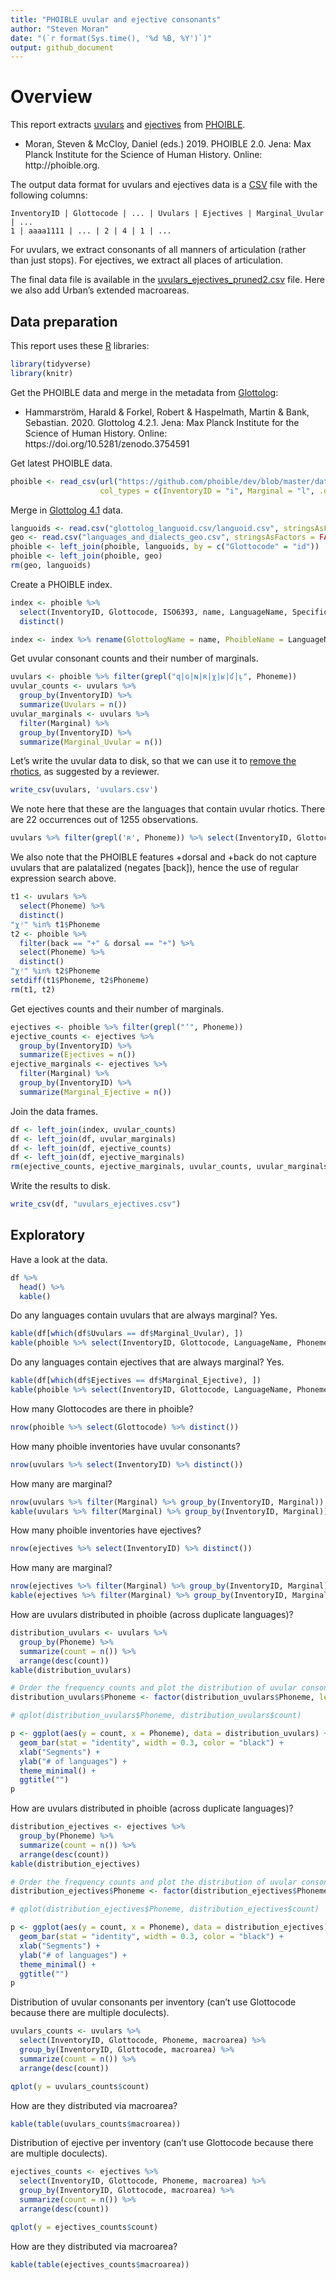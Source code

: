 ```yaml
---
title: "PHOIBLE uvular and ejective consonants"
author: "Steven Moran"
date: "(`r format(Sys.time(), '%d %B, %Y')`)"
output: github_document
---
```


# Overview

This report extracts [uvulars](https://en.wikipedia.org/wiki/Uvular_consonant) and [ejectives](https://en.wikipedia.org/wiki/Ejective_consonant) from [PHOIBLE](https://phoible.org/).

* Moran, Steven & McCloy, Daniel (eds.) 2019. PHOIBLE 2.0. Jena: Max Planck Institute for the Science of Human History. Online: http://phoible.org.

The output data format for uvulars and ejectives data is a [CSV](https://en.wikipedia.org/wiki/Comma-separated_values) file with the following columns:

```
InventoryID | Glottocode | ... | Uvulars | Ejectives | Marginal_Uvular | ...
1 | aaaa1111 | ... | 2 | 4 | 1 | ...
```

For uvulars, we extract consonants of all manners of articulation (rather than just stops). For ejectives, we extract all places of articulation. 

The final data file is available in the [uvulars_ejectives_pruned2.csv](../Data/uvulars_ejectives_pruned2.csv) file. Here we also add Urban's extended macroareas.


## Data preparation

This report uses these [R](https://cran.r-project.org/) libraries:

```r
library(tidyverse)
library(knitr)
```

Get the PHOIBLE data and merge in the metadata from [Glottolog](https://glottolog.org/):

* Hammarström, Harald & Forkel, Robert & Haspelmath, Martin & Bank, Sebastian. 2020. Glottolog 4.2.1. Jena: Max Planck Institute for the Science of Human History. Online: https://doi.org/10.5281/zenodo.3754591

Get latest PHOIBLE data.

```r
phoible <- read_csv(url("https://github.com/phoible/dev/blob/master/data/phoible.csv?raw=true"), 
                    col_types = c(InventoryID = "i", Marginal = "l", .default = "c"))
```

Merge in [Glottolog 4.1](https://glottolog.org/meta/downloads) data.

```r
languoids <- read.csv("glottolog_languoid.csv/languoid.csv", stringsAsFactors = FALSE)
geo <- read.csv("languages_and_dialects_geo.csv", stringsAsFactors = FALSE)
phoible <- left_join(phoible, languoids, by = c("Glottocode" = "id"))
phoible <- left_join(phoible, geo)
rm(geo, languoids)
```

Create a PHOIBLE index.

```r
index <- phoible %>%
  select(InventoryID, Glottocode, ISO6393, name, LanguageName, SpecificDialect, Source, family_id, level, status, latitude, longitude, country_ids, macroarea) %>%
  distinct()

index <- index %>% rename(GlottologName = name, PhoibleName = LanguageName)
```

Get uvular consonant counts and their number of marginals.

```r
uvulars <- phoible %>% filter(grepl("q|ɢ|ɴ|ʀ|χ|ʁ|ʛ|ʟ̠", Phoneme))
uvular_counts <- uvulars %>%
  group_by(InventoryID) %>%
  summarize(Uvulars = n())
uvular_marginals <- uvulars %>%
  filter(Marginal) %>%
  group_by(InventoryID) %>%
  summarize(Marginal_Uvular = n())
```

Let's write the uvular data to disk, so that we can use it to [remove the rhotics](remove_uvular_rhotics.Rmd), as suggested by a reviewer.

```r
write_csv(uvulars, 'uvulars.csv')
```

We note here that these are the languages that contain uvular rhotics. There are 22 occurrences out of 1255 observations.

```r
uvulars %>% filter(grepl('ʀ', Phoneme)) %>% select(InventoryID, Glottocode, LanguageName, SpecificDialect, Phoneme, Allophones, Marginal) %>% kable()
```

We also note that the PHOIBLE features +dorsal and +back do not capture uvulars that are palatalized (negates [back]), hence the use of regular expression search above.

```r
t1 <- uvulars %>%
  select(Phoneme) %>%
  distinct()
"χʲ" %in% t1$Phoneme
t2 <- phoible %>%
  filter(back == "+" & dorsal == "+") %>%
  select(Phoneme) %>%
  distinct()
"χʲ" %in% t2$Phoneme
setdiff(t1$Phoneme, t2$Phoneme)
rm(t1, t2)
```

Get ejectives counts and their number of marginals.

```r
ejectives <- phoible %>% filter(grepl("ʼ", Phoneme))
ejective_counts <- ejectives %>%
  group_by(InventoryID) %>%
  summarize(Ejectives = n())
ejective_marginals <- ejectives %>%
  filter(Marginal) %>%
  group_by(InventoryID) %>%
  summarize(Marginal_Ejective = n())
```

Join the data frames.

```r
df <- left_join(index, uvular_counts)
df <- left_join(df, uvular_marginals)
df <- left_join(df, ejective_counts)
df <- left_join(df, ejective_marginals)
rm(ejective_counts, ejective_marginals, uvular_counts, uvular_marginals)
```

Write the results to disk.

```r
write_csv(df, "uvulars_ejectives.csv")
```

## Exploratory

Have a look at the data.

```r
df %>%
  head() %>%
  kable()
```

Do any languages contain uvulars that are always marginal? Yes.

```r
kable(df[which(df$Uvulars == df$Marginal_Uvular), ])
kable(phoible %>% select(InventoryID, Glottocode, LanguageName, Phoneme) %>% filter(InventoryID == 354) %>% filter(grepl("q|ɢ|ɴ|ʀ|χ|ʁ|ʛ|ʟ̠", Phoneme)))
```

Do any languages contain ejectives that are always marginal? Yes.

```r
kable(df[which(df$Ejectives == df$Marginal_Ejective), ])
kable(phoible %>% select(InventoryID, Glottocode, LanguageName, Phoneme) %>% filter(InventoryID == 1276) %>% filter(grepl("ʼ", Phoneme)))
```

How many Glottocodes are there in phoible?

```r
nrow(phoible %>% select(Glottocode) %>% distinct())
```

How many phoible inventories have uvular consonants?

```r
nrow(uvulars %>% select(InventoryID) %>% distinct())
```

How many are marginal?

```r
nrow(uvulars %>% filter(Marginal) %>% group_by(InventoryID, Marginal)) # 21 rows
kable(uvulars %>% filter(Marginal) %>% group_by(InventoryID, Marginal))
```

How many phoible inventories have ejectives?

```r
nrow(ejectives %>% select(InventoryID) %>% distinct())
```

How many are marginal?

```r
nrow(ejectives %>% filter(Marginal) %>% group_by(InventoryID, Marginal)) # 23 rows
kable(ejectives %>% filter(Marginal) %>% group_by(InventoryID, Marginal))
```

How are uvulars distributed in phoible (across duplicate languages)?

```r
distribution_uvulars <- uvulars %>%
  group_by(Phoneme) %>%
  summarize(count = n()) %>%
  arrange(desc(count))
kable(distribution_uvulars)

# Order the frequency counts and plot the distribution of uvular consonants in the sample
distribution_uvulars$Phoneme <- factor(distribution_uvulars$Phoneme, levels = distribution_uvulars$Phoneme[order(-distribution_uvulars$count)])

# qplot(distribution_uvulars$Phoneme, distribution_uvulars$count)

p <- ggplot(aes(y = count, x = Phoneme), data = distribution_uvulars) +
  geom_bar(stat = "identity", width = 0.3, color = "black") +
  xlab("Segments") +
  ylab("# of languages") +
  theme_minimal() +
  ggtitle("")
p
```

How are uvulars distributed in phoible (across duplicate languages)?

```r
distribution_ejectives <- ejectives %>%
  group_by(Phoneme) %>%
  summarize(count = n()) %>%
  arrange(desc(count))
kable(distribution_ejectives)

# Order the frequency counts and plot the distribution of uvular consonants in the sample
distribution_ejectives$Phoneme <- factor(distribution_ejectives$Phoneme, levels = distribution_ejectives$Phoneme[order(-distribution_ejectives$count)])

# qplot(distribution_ejectives$Phoneme, distribution_ejectives$count)

p <- ggplot(aes(y = count, x = Phoneme), data = distribution_ejectives) +
  geom_bar(stat = "identity", width = 0.3, color = "black") +
  xlab("Segments") +
  ylab("# of languages") +
  theme_minimal() +
  ggtitle("")
p
```

Distribution of uvular consonants per inventory (can't use Glottocode because there are multiple doculects).

```r
uvulars_counts <- uvulars %>%
  select(InventoryID, Glottocode, Phoneme, macroarea) %>%
  group_by(InventoryID, Glottocode, macroarea) %>%
  summarize(count = n()) %>%
  arrange(desc(count))

qplot(y = uvulars_counts$count)
```

How are they distributed via macroarea?

```r
kable(table(uvulars_counts$macroarea))
```

Distribution of ejective per inventory (can't use Glottocode because there are multiple doculects).

```r
ejectives_counts <- ejectives %>%
  select(InventoryID, Glottocode, Phoneme, macroarea) %>%
  group_by(InventoryID, Glottocode, macroarea) %>%
  summarize(count = n()) %>%
  arrange(desc(count))

qplot(y = ejectives_counts$count)
```

How are they distributed via macroarea?

```r
kable(table(ejectives_counts$macroarea))
```
